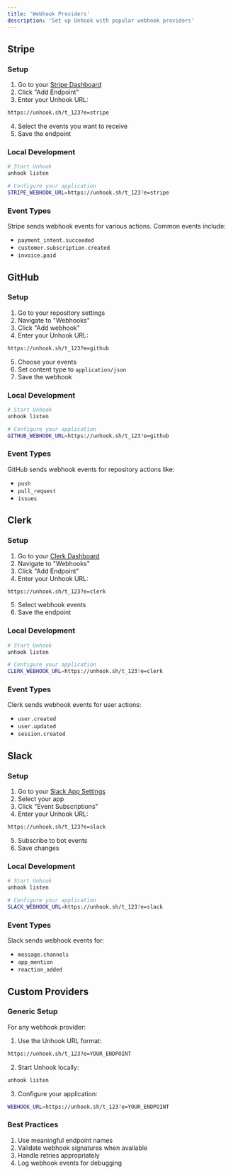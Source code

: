 ```yaml
---
title: 'Webhook Providers'
description: 'Set up Unhook with popular webhook providers'
---
```


## Stripe

### Setup

1. Go to your [Stripe Dashboard](https://dashboard.stripe.com/webhooks)
2. Click "Add Endpoint"
3. Enter your Unhook URL:
```bash
https://unhook.sh/t_123?e=stripe
```
4. Select the events you want to receive
5. Save the endpoint

### Local Development

```bash
# Start Unhook
unhook listen

# Configure your application
STRIPE_WEBHOOK_URL=https://unhook.sh/t_123?e=stripe
```

### Event Types

Stripe sends webhook events for various actions. Common events include:
- `payment_intent.succeeded`
- `customer.subscription.created`
- `invoice.paid`

## GitHub

### Setup

1. Go to your repository settings
2. Navigate to "Webhooks"
3. Click "Add webhook"
4. Enter your Unhook URL:
```bash
https://unhook.sh/t_123?e=github
```
5. Choose your events
6. Set content type to `application/json`
7. Save the webhook

### Local Development

```bash
# Start Unhook
unhook listen

# Configure your application
GITHUB_WEBHOOK_URL=https://unhook.sh/t_123?e=github
```

### Event Types

GitHub sends webhook events for repository actions like:
- `push`
- `pull_request`
- `issues`

## Clerk

### Setup

1. Go to your [Clerk Dashboard](https://dashboard.clerk.dev)
2. Navigate to "Webhooks"
3. Click "Add Endpoint"
4. Enter your Unhook URL:
```bash
https://unhook.sh/t_123?e=clerk
```
5. Select webhook events
6. Save the endpoint

### Local Development

```bash
# Start Unhook
unhook listen

# Configure your application
CLERK_WEBHOOK_URL=https://unhook.sh/t_123?e=clerk
```

### Event Types

Clerk sends webhook events for user actions:
- `user.created`
- `user.updated`
- `session.created`

## Slack

### Setup

1. Go to your [Slack App Settings](https://api.slack.com/apps)
2. Select your app
3. Click "Event Subscriptions"
4. Enter your Unhook URL:
```bash
https://unhook.sh/t_123?e=slack
```
5. Subscribe to bot events
6. Save changes

### Local Development

```bash
# Start Unhook
unhook listen

# Configure your application
SLACK_WEBHOOK_URL=https://unhook.sh/t_123?e=slack
```

### Event Types

Slack sends webhook events for:
- `message.channels`
- `app_mention`
- `reaction_added`

## Custom Providers

### Generic Setup

For any webhook provider:

1. Use the Unhook URL format:
```bash
https://unhook.sh/t_123?e=YOUR_ENDPOINT
```

2. Start Unhook locally:
```bash
unhook listen
```

3. Configure your application:
```bash
WEBHOOK_URL=https://unhook.sh/t_123?e=YOUR_ENDPOINT
```

### Best Practices

1. Use meaningful endpoint names
2. Validate webhook signatures when available
3. Handle retries appropriately
4. Log webhook events for debugging